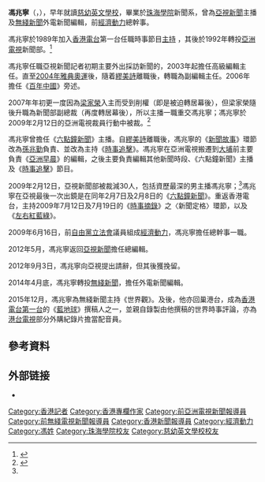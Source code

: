 {{主播資訊
| 主播頭銜 = 無線新聞助理編輯主任
| 主播姓名 = 馮兆寧
| 主播英文名字 = Popeye
| 暱稱 = 波菜馮
| 主播照片檔案 = 
| 主播照片尺寸 = 
| 主播照片圖說 = 
| 主播出生年分 = 
| 主播出生日期 = 1964年8月16日
| 出生地 = 
| 主播逝世日期 = 
| 逝世地 = 
| 國籍 = 
| 籍貫 = 
| 最高學歷 = 珠海學院新聞系學士
| 配偶 = 
| 信仰宗教 = 
| 官方網站 = 
| 備註 = 
|}}
'''馮兆寧'''（{{lang-en|'''Popeye Fung Siu Ning'''}}，{{bd||1964年8月16日}}），早年就讀[[慈幼英文學校|慈幼英文學校]]，畢業於[[珠海學院|珠海學院]]新聞系，曾為[[亞視新聞|亞視新聞]]主播及[[無綫新聞|無綫新聞]]外電新聞編輯，前[[經濟動力|經濟動力]]總幹事。

馮兆寧於1989年加入[[香港電台|香港電台]]第一台任職時事節目[https://app4.rthk.hk/special/rthkmemory/collective_memory/details/2037 主持] {{Wayback|url=https://app4.rthk.hk/special/rthkmemory/collective_memory/details/2037 |date=20210728150410 }}，其後於1992年轉投[[亞洲電視|亞洲電視]]新聞部。<ref name="電視風雲50年 電視台新聞主播">{{cite web|url=http://www.56.com/u28/v_MzA1MDI1Nzc.html|title=電視風雲50年 電視台新聞主播|publisher=亞洲電視|date=2008-03-10|accessdate=2009-07-16|deadurl=yes|archiveurl=https://web.archive.org/web/20131123132343/http://www.56.com/u28/v_MzA1MDI1Nzc.html|archivedate=2013-11-23}}</ref>

馮兆寧任職亞視新聞記者初期主要外出採訪新聞的，2003年起擔任高級編輯主任。直至[[2004年雅典奧運|2004年雅典奧運]]後，隨着[[繆美詩|繆美詩]]離職後，轉職為副編輯主任。2006年擔任《[[百年中國|百年中國]]》旁述。

2007年年初更一度因為[[梁家榮|梁家榮]]入主而受到削權（即是被迫轉居幕後），但梁家榮隨後升職為新聞部副總裁（再度轉居幕後），所以主播一職重交馮兆寧；馮兆寧於2009年2月12日的亞洲電視裁員行動中被裁。<ref name=mp20090213>{{cite web|url=http://hk.news.yahoo.com/article/090212/4/annl.html|title=入職17年新聞「台柱」馮兆寧被裁|date=2009-02-13|accessdate=2010-06-12|publisher=《[[明報|明報]]》|archive-date=2009-02-16|archive-url=https://web.archive.org/web/20090216181035/http://hk.news.yahoo.com/article/090212/4/annl.html|dead-url=no}}</ref>

馮兆寧曾擔任《[[六點鐘新聞|六點鐘新聞]]》主播。自[[繆美詩|繆美詩]]離職後，馮兆寧的《[[東方時空|新聞故事]]》環節改為[[孫兆勤|孫兆勤]]負責、並改為主持《[[時事追擊|時事追擊]]》。馮兆寧在亞洲電視搬遷到[[大埔_(香港)|大埔]]前主要負責《[[亞洲早晨|亞洲早晨]]》的編輯，之後主要負責編輯其他新聞時段、《六點鐘新聞》主播及《[[時事追擊|時事追擊]]》節目。

2009年2月12日，亞視新聞部被裁減30人，包括資歷最深的男主播馮兆寧；<ref name="mp20090213" />馮兆寧在亞視最後一次出鏡是在同年2月7日及2月8日的《[[六點鐘新聞|六點鐘新聞]]》。重返香港電台，主持2009年7月12日及7月19日的《[[時事摘錄|時事摘錄]]》之〈新聞定格〉環節，以及《[[左右紅藍綠|左右紅藍綠]]》。

2009年6月16日，前[[自由黨_(香港)|自由黨]][[香港立法會|立法會]]議員組成[[經濟動力|經濟動力]]，馮兆寧擔任總幹事一職。

2012年5月，馮兆寧返回[[亞視新聞|亞視新聞]]擔任總編輯。

2012年9月3日，馮兆寧向亞視提出請辭，但其後獲挽留。

2014年4月底，馮兆寧轉投[[無綫新聞|無綫新聞]]，擔任外電新聞編輯。

2015年12月，馮兆寧為無綫新聞主持《世界觀》。及後，他亦回巢港台，成為[[香港電台第一台|香港電台第一台]]的《[[藍地球（香港電台節目）|藍地球]]》撰稿人之一，並親自錄製由他撰稿的世界時事評論，亦為[[港台電視|港台電視]]部分外購紀錄片擔當配音員。

==參考資料==
{{reflist}}

== 外部链接 ==
* {{Sinaweibo|popeyefung}}

{{DEFAULTSORT:FUNG馮兆寧}}
[[Category:香港記者|Category:香港記者]]
[[Category:香港專欄作家|Category:香港專欄作家]]
[[Category:前亞洲電視新聞報導員|Category:前亞洲電視新聞報導員]]
[[Category:前無綫電視新聞報導員|Category:前無綫電視新聞報導員]]
[[Category:香港新聞報導員|Category:香港新聞報導員]]
[[Category:經濟動力|Category:經濟動力]]
[[Category:馮姓|Category:馮姓]]
[[Category:珠海學院校友|Category:珠海學院校友]]
[[Category:慈幼英文學校校友|Category:慈幼英文學校校友]]